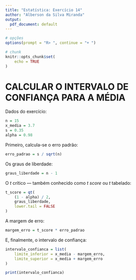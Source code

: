 ```yaml
---
title: "Estatística: Exercício 14"
author: "Alberson da Silva Miranda"
output:
  pdf_document: default
---
```


```r

# opções
options(prompt = "R> ", continue = "+ ")

```

```r

# chunk
knitr::opts_chunk$set(
    echo = TRUE
)
```

# CALCULAR O INTERVALO DE CONFIANÇA PARA A MÉDIA

Dados do exercício:

```r
n = 15
x_media = 3.7
s = 0.35
alpha = 0.98
```

Primeiro, calcula-se o erro padrão:
```r
erro_padrao = s / sqrt(n)
```

Os graus de liberdade:
```r
graus_liberdade = n - 1
```

O $t$ crítico — também conhecido como $t$ *score* ou $t$ tabelado:
```r
t_score = qt(
    (1 - alpha) / 2,
    graus_liberdade,
    lower.tail = FALSE
)
```

A margem de erro:
```r
margem_erro = t_score * erro_padrao
```

E, finalmente, o intervalo de confiança:
```r
intervalo_confianca = list(
    limite_inferior = x_media - margem_erro,
    limite_superior = x_media + margem_erro
)

print(intervalo_confianca)
```
